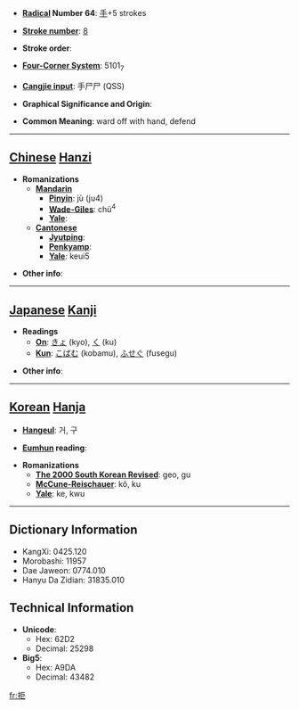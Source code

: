 * '''[[Wiktionary:Chinese radical index| Radical]] Number 64''': [[Wiktionary:Chinese radical index 手|手]]+5 strokes

* '''[[Wiktionary:Chinese total strokes index|Stroke number]]''': [[Wiktionary:Chinese total strokes index 8|8]]

* '''Stroke order''': 

* '''[[Wiktionary:Chinese four corner index|Four-Corner System]]''': 5101<sub>7</sub>

* '''[[Wiktionary:Chinese Cangjie index|Cangjie input]]''': 手尸尸 (QSS)

* '''Graphical Significance and Origin''': 

* '''Common Meaning''': ward off with hand, defend

----

== [[Chinese]] [[Hanzi]] ==

* '''Romanizations'''
** '''[[Mandarin]]'''
*** '''[[Pinyin]]''': jù (ju4)
*** '''[[Wade-Giles]]''': chü<sup>4</sup>
*** '''[[Yale]]''': 
** '''[[Cantonese]]'''
*** '''[[Jyutping]]''':
*** '''[[Penkyamp]]''': 
*** '''[[Yale]]''': keui5

* '''Other info''': 

----

== [[Japanese]] [[Kanji]] ==

* '''Readings'''
** '''[[On]]''': [[きょ]] (kyo), [[く]] (ku)
** '''[[Kun]]''': [[こばむ]] (kobamu), [[ふせぐ]] (fusegu)

* '''Other info''':  

----

== [[Korean]] [[Hanja]] ==

* '''[[Hangeul]]''': 거, 구

* '''[[Eumhun]] reading''': 

* '''Romanizations'''
** '''[[The 2000 South Korean Revised Romanization|The 2000 South Korean Revised]]''': geo, gu
** '''[[McCune-Reischauer]]''': kŏ, ku
** '''[[Yale]]''': ke, kwu

----

== Dictionary Information ==

* KangXi: 0425.120
* Morobashi: 11957
* Dae Jaweon: 0774.010
* Hanyu Da Zidian: 31835.010

== Technical Information ==

* '''Unicode''':
** Hex: 62D2
** Decimal: 25298
* '''Big5''':
** Hex: A9DA
** Decimal: 43482

[[fr:拒]]